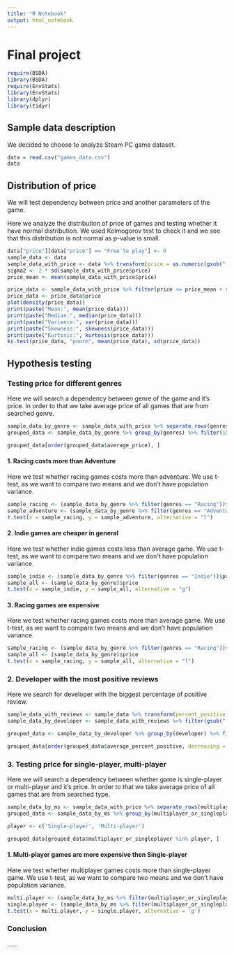 ```yaml
---
title: "R Notebook"
output: html_notebook
---
```


# Final project

```r
require(BSDA)
library(BSDA)
require(EnvStats)
library(EnvStats)
library(dplyr)
library(tidyr)
```

## Sample data description

We decided to choose to analyze Steam PC game dataset.

```r
data = read.csv("games_data.csv")
data
```

## Distribution of price

We will test dependency between price and another parameters of the game.

Here we analyze the distribution of price of games and testing whether it have normal distribution. We used Kolmogorov test to check it and we see that this distribution is not normal as p-value is small.

```r
data["price"][data["price"] == "Free to play"] <- 0
sample_data <- data
sample_data_with_price <- data %>% transform(price = as.numeric(gsub(",", "", price))) %>% filter(!is.na(price))
sigma2 <- 2 * sd(sample_data_with_price$price)
price_mean <- mean(sample_data_with_price$price)

price_data <- sample_data_with_price %>% filter(price <= price_mean + sigma2)
price_data <- price_data$price
plot(density(price_data))
print(paste("Mean:", mean(price_data)))
print(paste("Median:", median(price_data)))
print(paste("Variance:", var(price_data)))
print(paste("Skewness:", skewness(price_data)))
print(paste("Kurtosis:", kurtosis(price_data)))
ks.test(price_data, "pnorm", mean(price_data), sd(price_data))
```

## Hypothesis testing

### Testing price for different genres

Here we will search a dependency between genre of the game and it's price. In order to that we take average price of all games that are from searched genre.

```r
sample_data_by_genre <- sample_data_with_price %>% separate_rows(genres, sep = ";") %>% filter(gsub(" ", "", genres) != "")
grouped_data <- sample_data_by_genre %>% group_by(genres) %>% filter(10 < n()) %>% summarise_at(vars(price), list(average_price = mean))

grouped_data[order(grouped_data$average_price), ]
```

#### 1. Racing costs more than Adventure

Here we test whether racing games costs more than adventure. We use t-test, as we want to compare two means and we don't have population variance.

```r
sample_racing <- (sample_data_by_genre %>% filter(genres == "Racing"))$price
sample_adventure <- (sample_data_by_genre %>% filter(genres == "Adventure"))$price
t.test(x = sample_racing, y = sample_adventure, alternative = "l")
```

#### 2. Indie games are cheaper in general

Here we test whether indie games costs less than average game. We use t-test, as we want to compare two means and we don't have population variance.

```r
sample_indie <- (sample_data_by_genre %>% filter(genres == "Indie"))$price
sample_all <- (sample_data_by_genre)$price
t.test(x = sample_indie, y = sample_all, alternative = "g")
```

#### 3. Racing games are expensive

Here we test whether racing games costs more than average game. We use t-test, as we want to compare two means and we don't have population variance.

```r
sample_racing <- (sample_data_by_genre %>% filter(genres == "Racing"))$price
sample_all <- (sample_data_by_genre)$price
t.test(x = sample_racing, y = sample_all, alternative = "l")
```

### 2. Developer with the most positive reviews

Here we search for developer with the biggest percentage of positive review.

```r
sample_data_with_reviews <- sample_data %>% transform(percent_positive = as.numeric(gsub("%", "", percent_positive))) %>% filter(!is.na(percent_positive)) %>% filter(reviews > 1000)
sample_data_by_developer <- sample_data_with_reviews %>% filter(gsub(" ", "", developer) != "")

grouped_data <- sample_data_by_developer %>% group_by(developer) %>% filter(3 < n()) %>% summarise_at(vars(percent_positive), list(average_percent_positive = mean))

grouped_data[order(grouped_data$average_percent_positive, decreasing = T), ]
```

### 3. Testing price for single-player, multi-player

Here we will search a dependency between whether game is single-player or multi-player and it's price. In order to that we take average price of all games that are from searched type.

```r
sample_data_by_ms <- sample_data_with_price %>% separate_rows(multiplayer_or_singleplayer, sep = ";") %>% filter(gsub(" ", "",multiplayer_or_singleplayer) != "")
grouped_data <- sample_data_by_ms %>% group_by(multiplayer_or_singleplayer) %>% filter(10 < n())  %>% summarise_at(vars(price), list(average_price = mean))

player <- c('Single-player', 'Multi-player')

grouped_data[grouped_data$multiplayer_or_singleplayer %in% player, ]
```

#### 1. Multi-player games are more expensive then Single-player

Here we test whether multiplayer games costs more than single-player game. We use t-test, as we want to compare two means and we don't have population variance.

```r
multi.player <- (sample_data_by_ms %>% filter(multiplayer_or_singleplayer == 'Multi-player'))$price
single.player <- (sample_data_by_ms %>% filter(multiplayer_or_singleplayer == 'Single-player'))$price
t.test(x = multi.player, y = single.player, alternative = 'g')
```

### Conclusion

......
